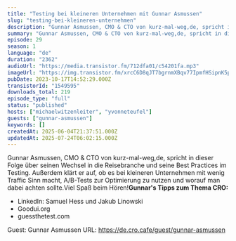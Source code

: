 ```yaml
---
title: "Testing bei kleineren Unternehmen mit Gunnar Asmussen"
slug: "testing-bei-kleineren-unternehmen"
description: "Gunnar Asmussen, CMO & CTO von kurz-mal-weg,de, spricht in dieser Folge über seinen Wechsel in die Reisebranche und seine Best Practices im Testing. Außerdem klärt er auf, ob es bei kleineren Unternehmen mit wenig Traffic Sinn macht, A/B-Tests zur Optimierung zu nutzen und worauf man dabei achten sollte.Viel Spaß beim Hören!**Gunnar's Tipps zum Thema CRO:**\n\n- LinkedIn: Samuel Hess und Jakub Linowski\n- Goodui.org\n- guessthetest.com\n\n Guest: Gunnar Asmussen URL: https://de.cro.cafe/guest/gunnar-asmussen"
summary: "Gunnar Asmussen, CMO & CTO von kurz-mal-weg,de, spricht in dieser Folge über seinen Wechsel in die Reisebranche und seine Best Practices im Testing. Außerdem klärt er auf, ob es bei kleineren Unternehmen mit wenig Traffic Sinn macht, A/B-Tests zur Optimierung zu nutzen und worauf man dabei achten sollte.Viel Spaß beim Hören!Gunnar's Tipps zum Thema CRO:LinkedIn: Samuel Hess und Jakub LinowskiGoodui.orgguessthetest.com Guest: Gunnar Asmussen URL: https://de.cro.cafe/guest/gunnar-asmussen"
episode: 29
season: 1
language: "de"
duration: "2362"
audioUrl: "https://media.transistor.fm/712dfa01/c54201fa.mp3"
imageUrl: "https://img.transistor.fm/xrcC6D8qJT7bgrnmXBqv77IpmfHSipnK5paCWtUuWnw/rs:fill:0:0:1/w:3000/h:3000/q:60/aHR0cHM6Ly9pbWct/dXBsb2FkLXByb2R1/Y3Rpb24udHJhbnNp/c3Rvci5mbS85Y2I2/MGViMmJhMjZmN2U2/NjgxMmQzZDIyODQz/M2MxZS5wbmc.webp"
pubDate: 2023-10-17T14:52:29.000Z
transistorId: "1549595"
downloads_total: 219
episode_type: "full"
status: "published"
hosts: ["michaelwitzenleiter", "yvonneteufel"]
guests: ["gunnar-asmussen"]
keywords: []
createdAt: 2025-06-04T21:37:51.000Z
updatedAt: 2025-07-24T06:02:15.000Z
---
```


Gunnar Asmussen, CMO & CTO von kurz-mal-weg,de, spricht in dieser Folge über seinen Wechsel in die Reisebranche und seine Best Practices im Testing. Außerdem klärt er auf, ob es bei kleineren Unternehmen mit wenig Traffic Sinn macht, A/B-Tests zur Optimierung zu nutzen und worauf man dabei achten sollte.Viel Spaß beim Hören!**Gunnar's Tipps zum Thema CRO:**

- LinkedIn: Samuel Hess und Jakub Linowski
- Goodui.org
- guessthetest.com

 Guest: Gunnar Asmussen URL: https://de.cro.cafe/guest/gunnar-asmussen
